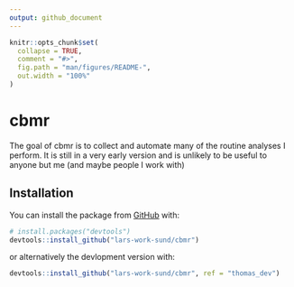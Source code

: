 ```yaml
---
output: github_document
---
```


<!-- README.md is generated from README.Rmd. Please edit that file -->

```r
knitr::opts_chunk$set(
  collapse = TRUE,
  comment = "#>",
  fig.path = "man/figures/README-",
  out.width = "100%"
)
```

# cbmr

<!-- badges: start -->
<!-- badges: end -->

The goal of cbmr is to collect and automate many of the routine analyses I perform.
It is still in a very early version and is unlikely to be useful to anyone but me (and maybe people I work with)

## Installation

You can install the package from [GitHub](https://github.com/) with:

``` r
# install.packages("devtools")
devtools::install_github("lars-work-sund/cbmr")
```

or alternatively the devlopment version with:
```r
devtools::install_github("lars-work-sund/cbmr", ref = "thomas_dev")
```

